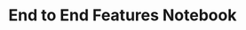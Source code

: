 ---
title: "End to End Features Notebook"
url: "https://colab.research.google.com/github/Arize-ai/phoenix/blob/main/tutorials/llm_ops_overview.ipynb"
---